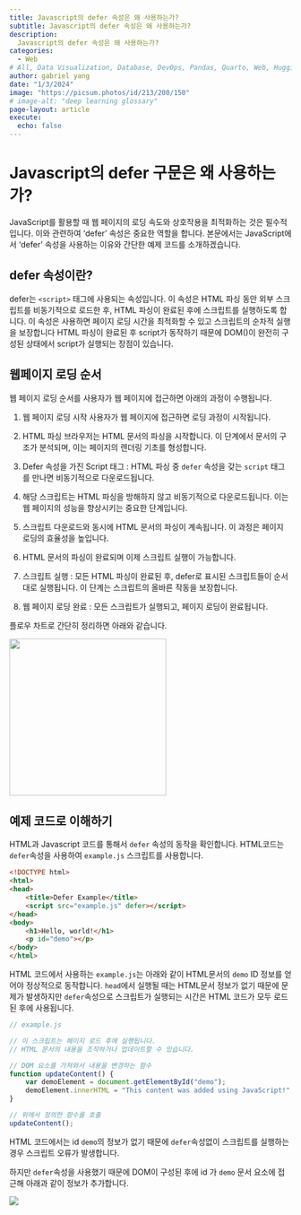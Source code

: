 ```yaml
---
title: Javascript의 defer 속성은 왜 사용하는가?
subtitle: Javascript의 defer 속성은 왜 사용하는가?
description:
  Javascript의 defer 속성은 왜 사용하는가?
categories:
  - Web
# All, Data Visualization, Database, DevOps, Pandas, Quarto, Web, HuggingFace
author: gabriel yang
date: "1/3/2024"
image: "https://picsum.photos/id/213/200/150"
# image-alt: "deep learning glossary"
page-layout: article
execute:
  echo: false
---
```


# Javascript의 defer 구문은 왜 사용하는가?

JavaScript를 활용할 때 웹 페이지의 로딩 속도와 상호작용을 최적화하는 것은 필수적입니다. 이와 관련하여 'defer' 속성은 중요한 역할을 합니다. 본문에서는 JavaScript에서 'defer' 속성을 사용하는 이유와 간단한 예제 코드를 소개하겠습니다.

## defer 속성이란?

defer는 `<script>` 태그에 사용되는 속성입니다. 이 속성은 HTML 파싱 동안 외부 스크립트를 비동기적으로 로드한 후, HTML 파싱이 완료된 후에 스크립트를 실행하도록 합니다. 이 속성은 사용하면 페이지 로딩 시간을 최적화할 수 있고 스크립트의 순차적 실행을 보장합니다 HTML 파싱이 완료된 후 script가 동작하기 때문에 DOM()이 완전히 구성된 상태에서 script가 실행되는 장점이 있습니다.

## 웹페이지 로딩 순서

웹 페이지 로딩 순서를 사용자가 웹 페이지에 접근하면 아래의 과정이 수행됩니다.

1.  웹 페이지 로딩 시작 사용자가 웹 페이지에 접근하면 로딩 과정이 시작됩니다.

2.  HTML 파싱 브라우저는 HTML 문서의 파싱을 시작합니다. 이 단계에서 문서의 구조가 분석되며, 이는 페이지의 렌더링 기초를 형성합니다.

3.  Defer 속성을 가진 Script 태그 : HTML 파싱 중 `defer` 속성을 갖는 `script` 태그를 만나면 비동기적으로 다운로드됩니다.

4.  해당 스크립트는 HTML 파싱을 방해하지 않고 비동기적으로 다운로드됩니다. 이는 웹 페이지의 성능을 향상시키는 중요한 단계입니다.

5.  스크립트 다운로드와 동시에 HTML 문서의 파싱이 계속됩니다. 이 과정은 페이지 로딩의 효율성을 높입니다.

6.  HTML 문서의 파싱이 완료되며 이제 스크립트 실행이 가능합니다.

7.  스크립트 실행 : 모든 HTML 파싱이 완료된 후, defer로 표시된 스크립트들이 순서대로 실행됩니다. 이 단계는 스크립트의 올바른 작동을 보장합니다.

8.  웹 페이지 로딩 완료 : 모든 스크립트가 실행되고, 페이지 로딩이 완료됩니다.

플로우 차트로 간단히 정리하면 아래와 같습니다.

![](images/KakaoTalk_20240103_234808671.jpg){fig-align="center" width="280"}

## 예제 코드로 이해하기

HTML과 Javascript 코드를 통해서 `defer` 속성의 동작을 확인합니다. HTML코드는 `defer`속성을 사용하여 `example.js` 스크립트를 사용합니다.

``` html
<!DOCTYPE html>
<html>
<head>
    <title>Defer Example</title>
    <script src="example.js" defer></script>
</head>
<body>
    <h1>Hello, world!</h1>
    <p id="demo"></p>
</body>
</html>
```

HTML 코드에서 사용하는 `example.js`는 아래와 같이 HTML문서의 `demo` ID 정보를 얻어야 정상적으로 동작합니다. `head`에서 실행될 때는 HTML문서 정보가 없기 때문에 문제가 발생하지만 `defer`속성으로 스크립트가 실행되는 시간은 HTML 코드가 모두 로드된 후에 사용됩니다.

``` javascript
// example.js

// 이 스크립트는 페이지 로드 후에 실행됩니다.
// HTML 문서의 내용을 조작하거나 업데이트할 수 있습니다.

// DOM 요소를 가져와서 내용을 변경하는 함수
function updateContent() {
    var demoElement = document.getElementById("demo");
    demoElement.innerHTML = "This content was added using JavaScript!";
}

// 위에서 정의한 함수를 호출
updateContent();
```

HTML 코드에서는 id `demo`의 정보가 없기 때문에 `defer`속성없이 스크립트를 실행하는 경우 스크립트 오류가 발생합니다.

하지만 `defer`속성을 사용했기 때문에 DOM이 구성된 후에 id 가 `demo` 문서 요소에 접근해 아래과 같이 정보가 추가합니다.

![](images/paste-1.png)